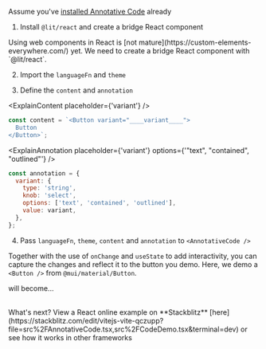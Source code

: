 
Assume you've [installed Annotative Code](/getting-started/installation) already

1. Install `@lit/react` and create a bridge React component

<Callout type="info" emoji="ℹ️">
  Using web components in React is [not
  mature](https://custom-elements-everywhere.com/) yet. We need to create a
  bridge React component with `@lit/react`.
</Callout>

<ReactBridgeComponent />

2. Import the `languageFn` and `theme`

<ImportLangFnAndTheme />

3. Define the `content` and `annotation`

<ExplainContent placeholder={'variant'} />

```js
const content = `<Button variant="____variant____">
  Button
</Button>`;
```

<ExplainAnnotation
  placeholder={'variant'}
  options={'"text", "contained", "outlined"'}
/>

```js
const annotation = {
  variant: {
    type: 'string',
    knob: 'select',
    options: ['text', 'contained', 'outlined'],
    value: variant,
  },
};
```

4. Pass `languageFn`, `theme`, `content` and `annotation` to `<AnnotativeCode />`

Together with the use of `onChange` and `useState` to add interactivity,
you can capture the changes and reflect it to the button you demo.
Here, we demo a `<Button />` from `@mui/material/Button`.

<ReactCode />

will become...

<br />
<Demo />

<Callout type="info" emoji="ℹ️">
  What's next? View a React online example on **Stackblitz**
  [here](https://stackblitz.com/edit/vitejs-vite-qczupp?file=src%2FAnnotativeCode.tsx,src%2FCodeDemo.tsx&terminal=dev)
  or see how it works in other frameworks
</Callout>
